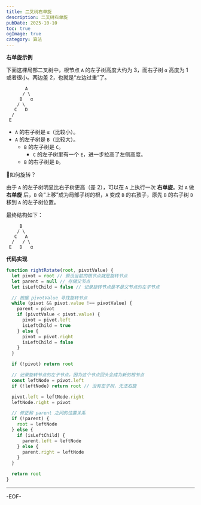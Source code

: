 ```yaml
---
title: 二叉树右单旋
description: 二叉树右单旋
pubDate: 2025-10-10
toc: true
ogImage: true
category: 算法
---
```


**右单旋示例**

下面这棵局部二叉树中，根节点 `A` 的左子树高度大约为 3，而右子树 `α` 高度为 1 或者很小。两边差 2，也就是“左边过重”了。

```
       A
      / \
     B   α
    / \
   C   D
  /
 E
```

- `A` 的右子树是 `α`（比较小）。
- `A` 的左子树是 `B`（比较大）。
  - `B` 的左子树是 `C`。
    - `C` 的左子树里有一个 `E`，进一步拉高了左侧高度。
  - `B` 的右子树是 `D`。

🙋如何旋转？

由于 `A` 的左子树明显比右子树更高（差 2），可以在 `A` 上执行一次 **右单旋**。对 `A` 做 **右单旋** 后，`B` 会“上移”成为局部子树的根，`A` 变成 `B` 的右孩子，原先 `B` 的右子树 `D` 移到 `A` 的左子树位置。

最终结构如下：

```
     B
    / \
   C   A
  /   / \
 E   D   α
```

**代码实现**

```js
function rightRotate(root, pivotValue) {
  let pivot = root // 假设当前的根节点就是旋转节点
  let parent = null // 存储父节点
  let isLeftChild = false // 记录旋转节点是不是父节点的左子节点

  // 根据 pivotValue 寻找旋转节点
  while (pivot && pivot.value !== pivotValue) {
    parent = pivot
    if (pivotValue < pivot.value) {
      pivot = pivot.left
      isLeftChild = true
    } else {
      pivot = pivot.right
      isLeftChild = false
    }
  }

  if (!pivot) return root

  // 记录旋转节点的左子节点，因为这个节点回头会成为新的根节点
  const leftNode = pivot.left
  if (!leftNode) return root // 没有左子树，无法右旋

  pivot.left = leftNode.right
  leftNode.right = pivot

  // 修正和 parent 之间的位置关系
  if (!parent) {
    root = leftNode
  } else {
    if (isLeftChild) {
      parent.left = leftNode
    } else {
      parent.right = leftNode
    }
  }

  return root
}
```

---

-EOF-
